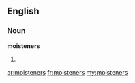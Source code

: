 ==English==
===Noun===
'''moisteners'''

#{{plural of|[[moistener]]}}

[[ar:moisteners]]
[[fr:moisteners]]
[[my:moisteners]]